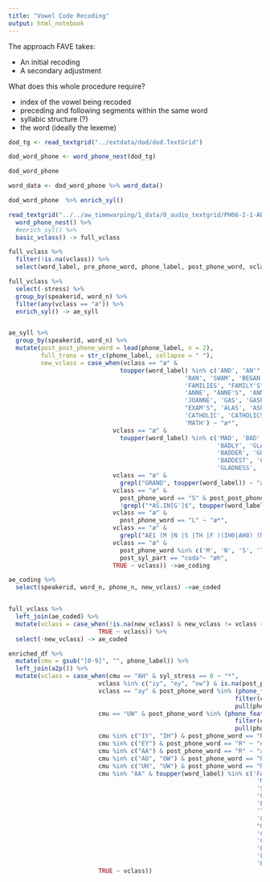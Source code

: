 ```yaml
---
title: "Vowel Code Recoding"
output: html_notebook
---
```


The approach FAVE takes:

- An initial recoding
- A secondary adjustment

What does this whole procedure require?

- index of the vowel being recoded
- preceding and following segments within the same word
- syllabic structure (?)
- the word (ideally the lexeme)


```r
dod_tg <- read_textgrid("../extdata/dod/dod.TextGrid")
```

```r
dod_word_phone <- word_phone_nest(dod_tg)
```
```r
dod_word_phone
```
```r
word_data <- dod_word_phone %>% word_data()
```

```r
dod_word_phone  %>% enrich_syl()

```

```r
read_textgrid("../../aw_timewarping/1_data/0_audio_textgrid/PH06-2-1-AB-Jean.TextGrid") %>%
  word_phone_nest() %>%
  #enrich_syl() %>%
  basic_vclass() -> full_vclass
```


```r
full_vclass %>%
  filter(!is.na(vclass)) %>%
  select(word_label, pre_phone_word, phone_label, post_phone_word, vclass) %>% View()
```



```r
full_vclass %>%
  select(-stress) %>%
  group_by(speakerid, word_n) %>%
  filter(any(vclass == "æ")) %>%
  enrich_syl() -> ae_syll


ae_syll %>%
  group_by(speakerid, word_n) %>%
  mutate(post_post_phone_word = lead(phone_label, n = 2),
         full_trans = str_c(phone_label, collapse = " "),
         new_vclass = case_when(vclass == "æ" &
                               toupper(word_label) %in% c('AND', "AN'", 'AM', 'AN', 'THAN',
                                                 'RAN', 'SWAM', 'BEGAN', 'CAN', 'FAMILY', 
                                                 'FAMILIES', "FAMILY'S", 'JANUARY', 'ANNUAL',
                                                 'ANNE', "ANNE'S", 'ANNIE', "ANNIE'S", 
                                                 'JOANNE', 'GAS', 'GASES', 'EXAM', 'EXAMS', 
                                                 "EXAM'S", 'ALAS', 'ASPIRIN',
                                                 'CATHOLIC', 'CATHOLICS', 'CAMERA',
                                                 'MATH') ~ "æ*",
                             vclass == "æ" & 
                               toupper(word_label) %in% c('MAD', 'BAD', 'GLAD', 'MADLY', 
                                                          'BADLY', 'GLADLY', 'MADDER', 
                                                          'BADDER', 'GLADDER', 'MADDEST', 
                                                          'BADDEST', 'GLADDEST', 'MADNESS', 
                                                          'GLADNESS', 'BADNESS', 'MADHOUSE') ~ "æh",
                             vclass == "æ" &
                               grepl("GRAND", toupper(word_label)) ~ "æh",
                             vclass == "æ" &
                               post_phone_word == "S" & post_post_phone_word %in% c("P", "T", "K") &
                               !grepl("*AS.IN[G']$", toupper(word_label)) ~ "æ*",
                             vclass == "æ" &
                               post_phone_word == "L" ~ "æ*",
                             vclass == "æ" &
                               grepl("AE1 (M |N |S |TH |F )(IH0|AH0) (NG|N|Z)$", full_trans) ~ "æh",
                             vclass == "æ" & 
                               post_phone_word %in% c('M', 'N', 'S', 'TH', 'F') &
                               post_syl_part == "coda"~ "æh",
                             TRUE ~ vclass)) ->ae_coding

ae_coding %>%
  select(speakerid, word_n, phone_n, new_vclass) ->ae_coded


full_vclass %>%
  left_join(ae_coded) %>%
  mutate(vclass = case_when(!is.na(new_vclass) & new_vclass != vclass ~ new_vclass,
                         TRUE ~ vclass)) %>%
  select(-new_vclass) -> ae_coded
```


```r
enriched_df %>%
  mutate(cmu = gsub("[0-9]", "", phone_label)) %>%
  left_join(a2p()) %>%
  mutate(vclass = case_when(cmu == "AH" & syl_stress == 0 ~ "*",
                         vclass %in% c("iy", "ey", "ow") & is.na(post_phone_word) ~ str_c(vclass, "F"), 
                         vclass == "ay" & post_phone_word %in% (phone_features() %>% 
                                                               filter(cons_voiced == "-") %>% 
                                                               pull(phone)) ~ "ay0",
                         cmu == "UW" & post_phone_word %in% (phone_features() %>% 
                                                               filter(cons_place == "alveolar") %>% 
                                                               pull(phone)) ~ "Tuw",
                         cmu %in% c("IY", "IH") & post_phone_word == "R" ~ "iyr",
                         cmu %in% c("EY") & post_phone_word == "R" ~ "eyr",
                         cmu %in% c("AA") & post_phone_word == "R" ~ "ahr",
                         cmu %in% c("AO", "OW") & post_phone_word == "R" ~ "owr",
                         cmu %in% c("UH", "UW") & post_phone_word == "R" ~ "uwr",
                         cmu %in% "AA" & toupper(word_label) %in% c('FATHER', 'FATHER', "FATHER'S", 
                                                                     'MA', "MA'S", 'PA', "PA'S", 
                                                                     'SPA', 'SPAS', "SPA'S",
                                                                     'CHICAGO', "CHICAGO'S", 'PASTA', 
                                                                     'BRA', 'BRAS', "BRA'S", 'UTAH', 
                                                                     'TACO', 'TACOS', "TACO'S",
                                                                     'GRANDFATHER', 'GRANDFATHERS',
                                                                     "GRANDFATHER'S", 'CALM', 'CALMER',
                                                                     'CALMEST', 'CALMING', 'CALMED', 
                                                                     'CALMS', 'PALM', 'PALMS', 'BALM',
                                                                     'BALMS', 'ALMOND', 'ALMONDS', 
                                                                     'LAGER', 'SALAMI', 'NIRVANA', 
                                                                     'KARATE', 'AH') ~ "ah",
                         TRUE ~ vclass))
```

